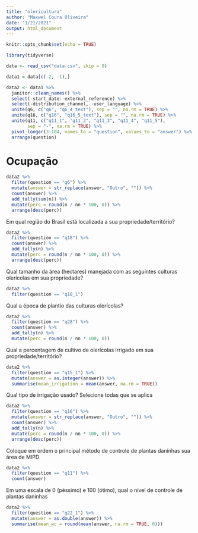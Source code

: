 ```yaml
---
title: "olericultura"
author: "Maxwel Coura Oliveira"
date: "1/21/2021"
output: html_document
---
```


```r
knitr::opts_chunk$set(echo = TRUE)
```

```r
library(tidyverse)
```

```r
data <- read_csv("data.csv", skip = 0) 

data1 = data[c(-2, -1),]
```

```r
data2 <- data1 %>% 
  janitor::clean_names() %>% 
  select(-start_date:-external_reference) %>% 
  select(-distribution_channel, -user_language) %>%
  unite(q6, c("q6", "q6_4_text"), sep = "", na.rm = TRUE) %>% 
  unite(q16, c("q16", "q16_5_text"), sep = "", na.rm = TRUE) %>% 
  unite(q11, c("q11_1", "q11_2", "q11_3", "q11_4", "q11_5"), 
        sep = "-", na.rm = TRUE) %>% 
  pivot_longer(3:104, names_to = "question", values_to = "answer") %>% 
  arrange(question) 
```


# Ocupação

```r
data2 %>% 
  filter(question == "q6") %>% 
  mutate(answer = str_replace(answer, "Outro", "")) %>% 
  count(answer) %>% 
  add_tally(sum(n)) %>% 
  mutate(perc = round(n / nn * 100, 0)) %>% 
  arrange(desc(perc))
```

Em qual região do Brasil está localizada a sua propriedade/território?

```r
data2 %>% 
  filter(question == "q18") %>% 
  count(answer) %>% 
  add_tally(n) %>% 
  mutate(perc = round(n / nn * 100, 0)) %>% 
  arrange(desc(perc))
```

Qual tamanho da área (hectares) manejada com as seguintes culturas olerícolas em sua propriedade?

```r
data2 %>% 
  filter(question == "q10_1")
```

Qual a época de plantio das culturas olerícolas?

```r
data2 %>% 
  filter(question == "q28") %>% 
  count(answer) %>% 
  add_tally(n) %>% 
  mutate(perc = round(n / nn * 100, 0))
```

Qual a percentagem de cultivo de olerícolas irrigado em sua propriedade/território?

```r
data2 %>% 
  filter(question == "q15_1") %>% 
  mutate(answer = as.integer(answer)) %>% 
  summarise(mean_irrigation = mean(answer, na.rm = TRUE))
```

Qual tipo de irrigação usado? Selecione todas que se aplica

```r
data2 %>% 
  filter(question == "q16") %>% 
  mutate(answer = str_replace(answer, "Outro", "")) %>%
  count(answer) %>% 
  add_tally(n) %>% 
  mutate(perc = round(n / nn * 100, 0)) %>% 
  arrange(desc(perc))
```

Coloque em ordem o principal método de controle de plantas daninhas sua área de MIPD

```r
data2 %>% 
  filter(question == "q11") %>% 
  count(answer)
```

Em uma escala de 0 (péssimo) e 100 (ótimo), qual o nível de controle de plantas daninhas 

```r
data2 %>% 
  filter(question == "q22_1") %>% 
  mutate(answer = as.double(answer)) %>% 
  summarise(mean_wc = round(mean(answer, na.rm = TRUE, 0)))
```

